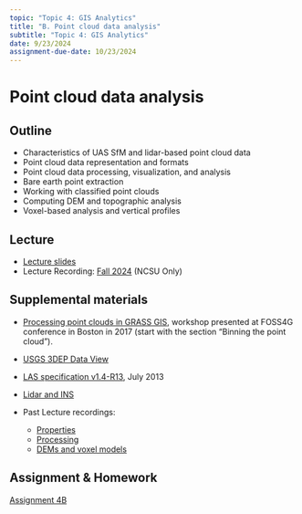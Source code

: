 ```yaml
---
topic: "Topic 4: GIS Analytics"
title: "B. Point cloud data analysis"
subtitle: "Topic 4: GIS Analytics"
date: 9/23/2024
assignment-due-date: 10/23/2024
---
```


# Point cloud data analysis

## Outline
- Characteristics of UAS SfM and lidar-based point cloud data
- Point cloud data representation and formats
- Point cloud data processing, visualization, and analysis
- Bare earth point extraction
- Working with classified point clouds
- Computing DEM and topographic analysis
- Voxel-based analysis and vertical profiles

## Lecture
- [Lecture slides](./lectures/lecture_4b.qmd)
- Lecture Recording: [Fall 2024]({{< var recordings.topic4.lecture4b >}}) (NCSU Only)
<!-- - In-Class Recording: [Fall 2024]({{< var recordings.topic4.assignment4b >}}) (NCSU Only) -->

## Supplemental materials
- [Processing point clouds in GRASS GIS](https://grasswiki.osgeo.org/wiki/Processing_lidar_and_UAV_point_clouds_in_GRASS_GIS_(workshop_at_FOSS4G_Boston_2017)), workshop presented at FOSS4G conference in Boston in 2017 (start with the section "Binning the point cloud").
- [USGS 3DEP Data View](https://usgs.entwine.io/)
- [LAS specification v1.4-R13](https://www.asprs.org/a/society/committees/standards/LAS_1_4_r13.pdf), July 2013
- [Lidar and INS](https://www.oxts.com/technical-notes/why-use-an-inertial-navigation-system-ins-with-a-lidar/)

- Past Lecture recordings:
  - [Properties](https://youtu.be/X-27KYsG6kE)
  - [Processing](https://youtu.be/yKFSodBHDRg)
  - [DEMs and voxel models](https://youtu.be/MU4wSk_M8yk)


## Assignment & Homework

[Assignment 4B](assignments/assignment_4b.qmd)
 